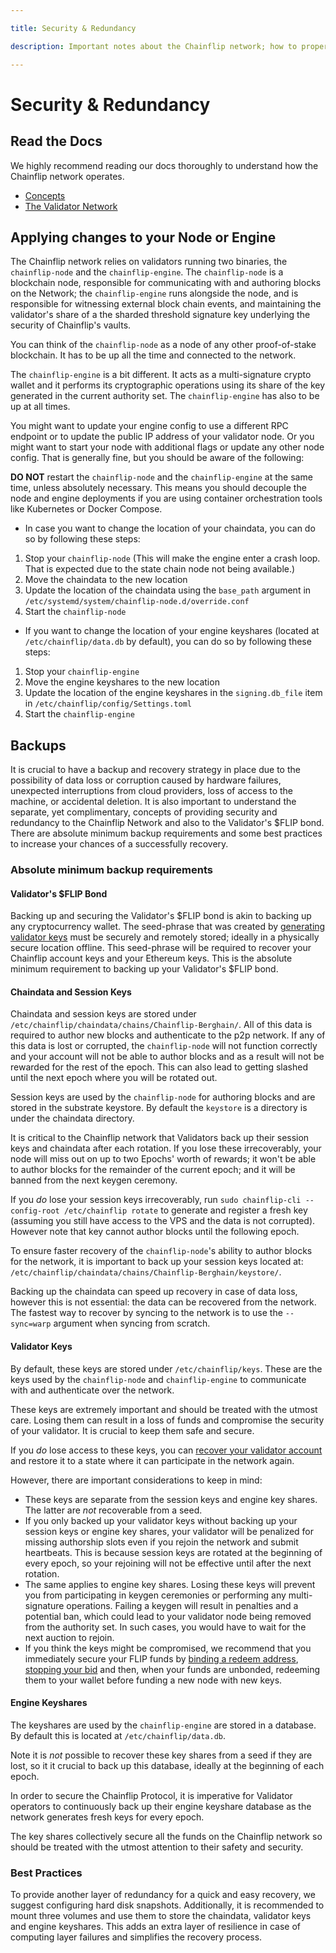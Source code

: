```yaml
---

title: Security & Redundancy

description: Important notes about the Chainflip network; how to properly secure the Chainflip Protocol and Validators.

---
```



# Security & Redundancy

## Read the Docs

We highly recommend reading our docs thoroughly to understand how the Chainflip network operates.

- [Concepts](../../concepts/welcome)
- [The Validator Network](../../concepts/validator-network/the-state-chain)

## Applying changes to your Node or Engine

The Chainflip network relies on validators running two binaries, the `chainflip-node` and the `chainflip-engine`. The `chainflip-node` is a blockchain node, responsible for communicating with and authoring blocks on the Network; the `chainflip-engine` runs alongside the node, and is responsible for witnessing external block chain events, and maintaining the validator's share of a the sharded threshold signature key underlying the security of Chainflip's vaults.

You can think of the `chainflip-node` as a node of any other proof-of-stake blockchain. It has to be up all the time and connected to the network.

The `chainflip-engine` is a bit different. It acts as a multi-signature crypto wallet and it performs its cryptographic operations using its share of the key generated in the current authority set. The `chainflip-engine` has also to be up at all times.

You might want to update your engine config to use a different RPC endpoint or to update the public IP address of your validator node. Or you might want to start your node with additional flags or update any other node config. That is generally fine, but you should be aware of the following:


<Callout type="warning">

**DO NOT** restart the `chainflip-node` and the `chainflip-engine` at the same time, unless absolutely necessary. This means you should decouple the node and engine deployments if you are using container orchestration tools like Kubernetes or Docker Compose.

</Callout>

- In case you want to change the location of your chaindata, you can do so by following these steps:

1. Stop your `chainflip-node` (This will make the engine enter a crash loop. That is expected due to the state chain node not being available.)
2. Move the chaindata to the new location
3. Update the location of the chaindata using the `base_path` argument in `/etc/systemd/system/chainflip-node.d/override.conf`
4. Start the `chainflip-node`

- If you want to change the location of your engine keyshares (located at `/etc/chainflip/data.db` by default), you can do so by following these steps:

1. Stop your `chainflip-engine`
2. Move the engine keyshares to the new location
3. Update the location of the engine keyshares in the `signing.db_file` item in `/etc/chainflip/config/Settings.toml`
4. Start the `chainflip-engine`

## Backups

It is crucial to have a backup and recovery strategy in place due to the possibility of data loss or corruption caused by hardware failures, unexpected interruptions from cloud providers, loss of access to the machine, or accidental deletion. It is also important to understand the separate, yet complimentary, concepts of providing security and redundancy to the Chainflip Network and also to the Validator's $FLIP bond. There are absolute minimum backup requirements and some best practices to increase your chances of a successfully recovery.

### Absolute minimum backup requirements

#### Validator's $FLIP Bond

Backing up and securing the Validator's $FLIP bond is akin to backing up any cryptocurrency wallet. The seed-phrase that was created by [generating validator keys](/mainnet/validator-setup/keys#validator-keys) must be securely and remotely stored; ideally in a physically secure location offline. This seed-phrase will be required to recover your Chainflip account keys and your Ethereum keys. This is the absolute minimum requirement to backing up your Validator's $FLIP bond.

#### Chaindata and Session Keys

Chaindata and session keys are stored under `/etc/chainflip/chaindata/chains/Chainflip-Berghain/`. All of this data is required to author new blocks and authenticate to the p2p network. If any of this data is lost or corrupted, the `chainflip-node` will not function correctly and your account will not be able to author blocks and as a result will not be rewarded for the rest of the epoch. This can also lead to getting slashed until the next epoch where you will be rotated out.

Session keys are used by the `chainflip-node` for authoring blocks and are stored in the substrate keystore. By default the `keystore` is a directory is under the chaindata directory.

<Callout type="warning">

It is critical to the Chainflip network that Validators back up their session keys and chaindata after each rotation. If you lose these irrecoverably, your node will miss out on up to two Epochs' worth of rewards; it won't be able to author blocks for the remainder of the current epoch; and it will be banned from the next keygen ceremony.

If you *do* lose your session keys irrecoverably, run `sudo chainflip-cli --config-root /etc/chainflip rotate` to generate and register a fresh key (assuming you still have access to the VPS and the data is not corrupted). However note that key cannot author blocks until the following epoch.

</Callout>

To ensure faster recovery of the `chainflip-node`'s ability to author blocks for the network, it is important to back up your session keys located at: `/etc/chainflip/chaindata/chains/Chainflip-Berghain/keystore/`.

Backing up the chaindata can speed up recovery in case of data loss, however this is not essential: the data can be recovered from the network. The fastest way to recover by syncing to the network is to use the `--sync=warp` argument when syncing from scratch.

#### Validator Keys

By default, these keys are stored under `/etc/chainflip/keys`. These are the keys used by the `chainflip-node` and `chainflip-engine` to communicate with and authenticate over the network.

These keys are extremely important and should be treated with the utmost care. Losing them can result in a loss of funds and compromise the security of your validator. It is crucial to keep them safe and secure.

If you *do* lose access to these keys, you can [recover your validator account](/mainnet/validator-setup/keys#recovering-your-keys) and restore it to a state where it can participate in the network again.

However, there are important considerations to keep in mind:

- These keys are separate from the session keys and engine key shares. The latter are *not* recoverable from a seed.
- If you only backed up your validator keys without backing up your session keys or engine key shares, your validator will be penalized for missing authorship slots even if you rejoin the network and submit heartbeats. This is because session keys are rotated at the beginning of every epoch, so your rejoining will not be effective until after the next rotation.
- The same applies to engine key shares. Losing these keys will prevent you from participating in keygen ceremonies or performing any multi-signature operations. Failing a keygen will result in penalties and a potential ban, which could lead to your validator node being removed from the authority set. In such cases, you would have to wait for the next auction to rejoin.
- If you think the keys might be compromised, we recommend that you immediately secure your FLIP funds by [binding a redeem address](/testnet/funding/advanced-account-management#redemption-execution-address-binding), [stopping your bid](/mainnet/validator-setup/funding-and-bidding) and then, when your funds are unbonded, redeeming them to your wallet before funding a new node with new keys.

#### Engine Keyshares

The keyshares are used by the `chainflip-engine` are stored in a database. By default this is located at `/etc/chainflip/data.db`.

Note it is *not* possible to recover these key shares from a seed if they are lost, so it it crucial to back up this database, ideally at the beginning of each epoch.

<Callout type="warning">

In order to secure the Chainflip Protocol, it is imperative for Validator operators to continuously back up their engine keyshare database as the network generates fresh keys for every epoch.

The key shares collectively secure all the funds on the Chainflip network so should be treated with the utmost attention to their safety and security.

</Callout>

### Best Practices

To provide another layer of redundancy for a quick and easy recovery, we suggest configuring hard disk snapshots. Additionally, it is recommended to mount three volumes and use them to store the chaindata, validator keys and engine keyshares. This adds an extra layer of resilience in case of computing layer failures and simplifies the recovery process.
